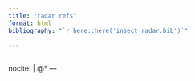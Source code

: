 ```yaml
---
title: "radar refs"
format: html
bibliography: "`r here::here('insect_radar.bib')`"

---
```


<!-- csl: "`r here::here('corridor_docs', 'eric_ms_thesis', 'ecology.csl')`" -->
---
nocite: |
  @*
---